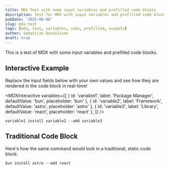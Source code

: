 ```yaml
---
title: MDX Test with some input variables and prefilled code blocks
description: Test for MDX with input variables and prefilled code blocks.
pubDate: '2025-06-08'
slug: mdx-test
tags: [mdx, test, variables, code, prefilled, example]
author: Sebastian Danielsson
draft: true
---
```



This is a test of MDX with some input variables and prefilled code blocks.

## Interactive Example

Replace the input fields below with your own values and see how they are rendered in the code block in real-time!

<MDXInteractive
  variables={[
    { id: 'variable1', label: 'Package Manager', defaultValue: 'bun', placeholder: 'bun' },
    { id: 'variable2', label: 'Framework', defaultValue: 'astro', placeholder: 'astro' },
    { id: 'variable3', label: 'Library', defaultValue: 'react', placeholder: 'react' },
  ]}
/>

```shell
variable1 install variable2 --add variable3
```

## Traditional Code Block

Here's how the same command would look in a traditional, static code block:

```shell
bun install astro --add react
```
